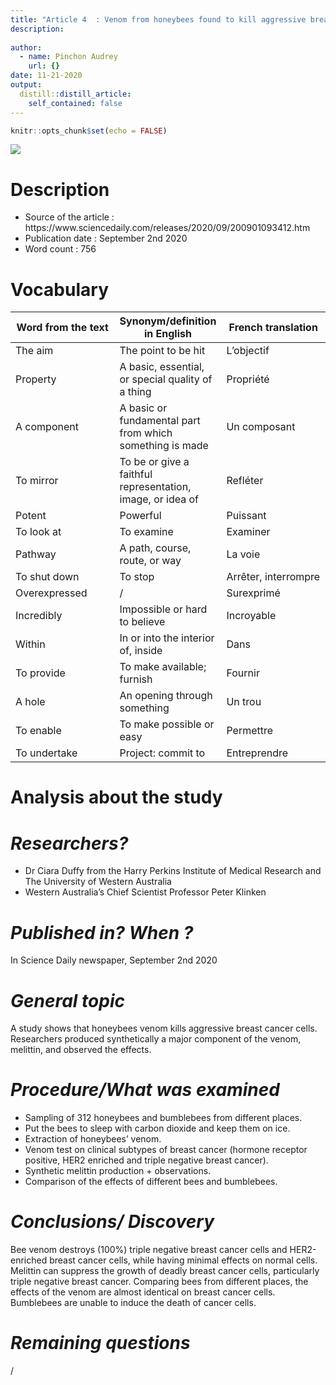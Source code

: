 ```yaml
---
title: "Article 4  : Venom from honeybees found to kill aggressive breast cancer cells"
description: 
  
author:
  - name: Pinchon Audrey
    url: {}
date: 11-21-2020
output:
  distill::distill_article:
    self_contained: false
---
```


```r
knitr::opts_chunk$set(echo = FALSE)
```

![](https://ichef.bbci.co.uk/news/800/cpsprodpb/D962/production/_114205655_gettyimages-1210871686.jpg)

# __Description__
- Source of the article : https://www.sciencedaily.com/releases/2020/09/200901093412.htm
- Publication date : September 2nd 2020
- Word count : 756

# __Vocabulary__
| Word from the text | Synonym/definition in English | French translation |
| --- | --- | --- |
| The aim | The point to be hit | L’objectif |
| Property | A basic, essential, or special quality of a thing | Propriété |
| A component | A basic or fundamental part from which something is made | Un composant |
| To mirror | To be or give a faithful representation, image, or idea of | Refléter |
| Potent | Powerful | Puissant |
| To look at | To examine | Examiner |
| Pathway | A path, course, route, or way | La voie |
| To shut down | To stop | Arrêter, interrompre |
| Overexpressed | / | Surexprimé |
| Incredibly | Impossible or hard to believe | Incroyable |
| Within | In or into the interior of, inside | Dans |
| To provide | To make available; furnish | Fournir |
| A hole | An opening through something | Un trou |
| To enable | To make possible or easy | Permettre |
| To undertake | Project: commit to | Entreprendre |

# __Analysis about the study__

# *__Researchers?__*
-	Dr Ciara Duffy from the Harry Perkins Institute of Medical Research and The University of Western Australia
-	Western Australia's Chief Scientist Professor Peter Klinken

# *__Published in? When ?__*
In Science Daily newspaper, September 2nd 2020

# *__General topic__* 
A study shows that honeybees venom kills aggressive breast cancer cells. Researchers produced synthetically a major component of the venom, melittin, and observed the effects.

# *__Procedure/What was examined__*
-	Sampling of 312 honeybees and bumblebees from different places.
-	Put the bees to sleep with carbon dioxide and keep them on ice.
-	Extraction of honeybees’ venom.
-	Venom test on clinical subtypes of breast cancer (hormone receptor positive, HER2 enriched and triple negative breast cancer).
-	Synthetic melittin production + observations.
-	Comparison of the effects of different bees and bumblebees.

# *__Conclusions/ Discovery__*
Bee venom destroys (100%) triple negative breast cancer cells and HER2-enriched breast cancer cells, while having minimal effects on normal cells.
Melittin can suppress the growth of deadly breast cancer cells, particularly triple negative breast cancer.
Comparing bees from different places, the effects of the venom are almost identical on breast cancer cells. Bumblebees are unable to induce the death of cancer cells.


# *__Remaining questions__*
/









